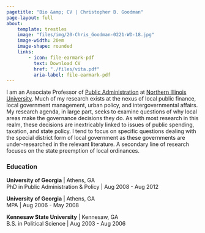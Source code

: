 ```yaml
---
pagetitle: "Bio &amp; CV | Christopher B. Goodman"
page-layout: full
about:
    template: trestles
    image: "files/img/20-Chris_Goodman-0221-WD-18.jpg"
    image-width: 20em
    image-shape: rounded
    links:
        - icon: file-earmark-pdf
          text: Download CV
          href: "./files/vita.pdf"
          aria-label: file-earmark-pdf
---
```

:::{#hero-heading}

I am an Associate Professor of [Public Administration](https://mpa.niu.edu) at [Northern Illinois University](https://www.niu.edu). Much of my research exists at the nexus of local public finance, local government management, urban policy, and intergovernmental affairs. My research agenda, in large part, seeks to examine questions of why local areas make the governance decisions they do. As with most research in this realm, these decisions are inextricably linked to issues of public spending, taxation, and state policy. I tend to focus on specific questions dealing with the special district form of local government as these governments are under-researched in the relevant literature. A secondary line of research focuses on the state preemption of local ordinances.

### Education

**University of Georgia** | Athens, GA <br/>
PhD in Public Administration &amp; Policy | Aug 2008 - Aug 2012

**University of Georgia** | Athens, GA <br/>
MPA | Aug 2006 - May 2008

**Kennesaw State University** | Kennesaw, GA <br/>
B.S. in Political Science | Aug 2003 - Aug 2006

:::